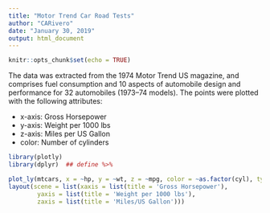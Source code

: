 ---
title: "Motor Trend Car Road Tests"
author: "CARivero"
date: "January 30, 2019"
output: html_document
---

```{r setup, include=FALSE}
knitr::opts_chunk$set(echo = TRUE)
```

The data was extracted from the 1974 Motor Trend US magazine, and comprises fuel consumption and 10 aspects of automobile design and performance for 32 automobiles (1973–74 models). The points were plotted with the following attributes:

- x-axis: Gross Horsepower
- y-axis: Weight per 1000 lbs
- z-axis: Miles per US Gallon
- color: Number of cylinders


```{r cars, echo = FALSE, message = FALSE}
library(plotly)
library(dplyr)  ## define %>%

plot_ly(mtcars, x = ~hp, y = ~wt, z = ~mpg, color = ~as.factor(cyl), type = "scatter3d", mode = "markers") %>%
layout(scene = list(xaxis = list(title = 'Gross Horsepower'),
        yaxis = list(title = 'Weight per 1000 lbs'),
        zaxis = list(title = 'Miles/US Gallon')))
```


